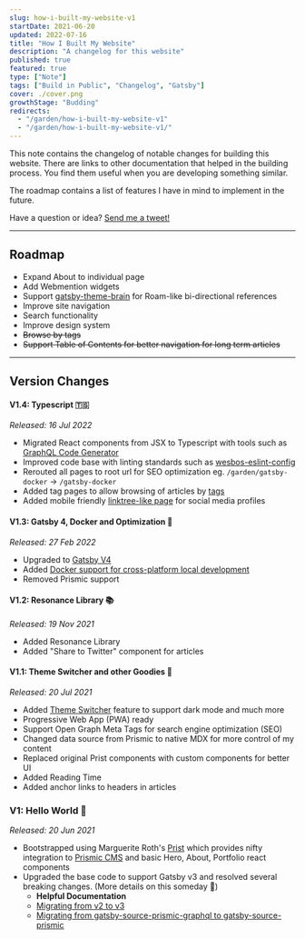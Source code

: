 ```yaml
---
slug: how-i-built-my-website-v1
startDate: 2021-06-20
updated: 2022-07-16
title: "How I Built My Website"
description: "A changelog for this website"
published: true
featured: true
type: ["Note"]
tags: ["Build in Public", "Changelog", "Gatsby"]
cover: ./cover.png
growthStage: "Budding"
redirects:
  - "/garden/how-i-built-my-website-v1"
  - "/garden/how-i-built-my-website-v1/"
---
```


<BasicImage
  src="https://res.cloudinary.com/wtkw/image/upload/v1626370084/waltertengcom/garden/how-i-built-my-website-v1/cover_ixnnpi.png"
  alt="cover"
/>

This note contains the changelog of notable changes for building this website. There are links to other documentation that helped in the building process. You find them useful when you are developing something similar.

The roadmap contains a list of features I have in mind to implement in the future.

Have a question or idea? <a href="https://twitter.com/intent/tweet?screen_name=davzoku" target="_blank">
Send me a tweet!</a>

---

## Roadmap

- Expand About to individual page
- Add Webmention widgets
- Support [gatsby-theme-brain](https://github.com/aengusmcmillin/gatsby-theme-brain) for Roam-like bi-directional references
- Improve site navigation
- Search functionality
- Improve design system
- ~~Browse by tags~~
- ~~Support Table of Contents for better navigation for long term articles~~

---

## Version Changes

#### V1.4: Typescript 🇹🇸

_Released: 16 Jul 2022_

- Migrated React components from JSX to Typescript with tools such as [GraphQL Code Generator](https://www.graphql-code-generator.com/)
- Improved code base with linting standards such as [wesbos-eslint-config](https://github.com/wesbos/eslint-config-wesbos)
- Rerouted all pages to root url for SEO optimization eg. `/garden/gatsby-docker` -> `/gatsby-docker`
- Added tag pages to allow browsing of articles by [tags](/library/tags/swe)
- Added mobile friendly [linktree-like page](/links) for social media profiles

#### V1.3: Gatsby 4, Docker and Optimization 🐋

_Released: 27 Feb 2022_

- Upgraded to [Gatsby V4](https://www.gatsbyjs.com/docs/reference/release-notes/v4.0/)
- Added [Docker support for cross-platform local development](/gatsby-docker)
- Removed Prismic support

#### V1.2: Resonance Library 📚

_Released: 19 Nov 2021_

- Added Resonance Library
- Added "Share to Twitter" component for articles

#### V1.1: Theme Switcher and other Goodies 🎨

_Released: 20 Jul 2021_

- Added [Theme Switcher](/theme-switcher-sg) feature to support dark mode and much more
- Progressive Web App (PWA) ready
- Support Open Graph Meta Tags for search engine optimization (SEO)
- Changed data source from Prismic to native MDX for more control of my content
- Replaced original Prist components with custom components for better UI
- Added Reading Time
- Added anchor links to headers in articles

<BasicImage
  src="https://res.cloudinary.com/wtkw/image/upload/v1626761962/waltertengcom/garden/how-i-built-my-website-v1/v1-1_t9arct.png"
  alt="v1-1"
/>

### V1: Hello World 🐣

_Released: 20 Jun 2021_

- Bootstrapped using Marguerite Roth's [Prist](https://github.com/margueriteroth/gatsby-prismic-starter-prist) which provides nifty integration to [Prismic CMS](https://prismic.io/) and basic Hero, About, Portfolio react components
- Upgraded the base code to support Gatsby v3 and resolved several breaking changes. (More details on this someday 🤞)
  - **Helpful Documentation**
  - [Migrating from v2 to v3](https://www.gatsbyjs.com/docs/reference/release-notes/migrating-from-v2-to-v3/)
  - [Migrating from gatsby-source-prismic-graphql to gatsby-source-prismic](https://prismic.io/docs/technologies/migration-guide-gatsby)

<BasicImage
  src="https://res.cloudinary.com/wtkw/image/upload/v1626370084/waltertengcom/garden/how-i-built-my-website-v1/v1_yzkqga.png"
  alt="v1"
/>
